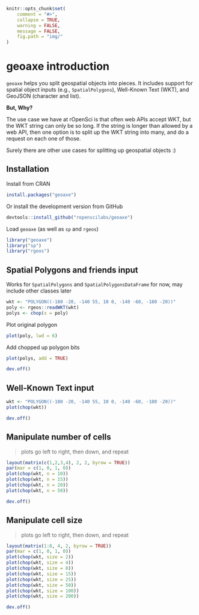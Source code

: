 <!--
%\VignetteEngine{knitr::knitr}
%\VignetteIndexEntry{geoaxe introduction}
%\VignetteEncoding{UTF-8}
-->

```r
knitr::opts_chunk$set(
	comment = "#>",
	collapse = TRUE,
	warning = FALSE,
	message = FALSE,
	fig.path = "img/"
)
```

geoaxe introduction
======

`geoaxe` helps you split geospatial objects into pieces. It includes support for 
spatial object inputs (e.g., `SpatialPolygons`), Well-Known Text (WKT), and GeoJSON 
(character and list).

__But, Why?__

The use case we have at rOpenSci is that often web APIs accept WKT, but the WKT string
can only be so long. If the string is longer than allowed by a web API, then one option
is to split up the WKT string into many, and do a request on each one of those.

Surely there are other use cases for splitting up geospatial objects :)

## Installation

Install from CRAN

```r
install.packages("geoaxe")
```

Or install the development version from GitHub

```r
devtools::install_github("ropenscilabs/geoaxe")
```

Load `geoaxe` (as well as `sp` and `rgeos`)

```r
library("geoaxe")
library("sp")
library("rgeos")
```

## Spatial Polygons and friends input

Works for `SpatialPolygons` and `SpatialPolygonsDataFrame` for now, may include other classes later

```r
wkt <- "POLYGON((-180 -20, -140 55, 10 0, -140 -60, -180 -20))"
poly <- rgeos::readWKT(wkt)
polys <- chop(x = poly)
```

Plot original polygon

```r
plot(poly, lwd = 6)
```

Add chopped up polygon bits

```r
plot(polys, add = TRUE)
```

```r
dev.off()
```

## Well-Known Text input

```r
wkt <- "POLYGON((-180 -20, -140 55, 10 0, -140 -60, -180 -20))"
plot(chop(wkt))
```

```r
dev.off()
```

## Manipulate number of cells

> plots go left to right, then down, and repeat

```r
layout(matrix(c(1,2,3,4), 2, 2, byrow = TRUE))
par(mar = c(1, 0, 1, 0))
plot(chop(wkt, n = 10))
plot(chop(wkt, n = 15))
plot(chop(wkt, n = 20))
plot(chop(wkt, n = 50))
```

```r
dev.off()
```

## Manipulate cell size

> plots go left to right, then down, and repeat

```r
layout(matrix(1:8, 4, 2, byrow = TRUE))
par(mar = c(1, 0, 1, 0))
plot(chop(wkt, size = 2))
plot(chop(wkt, size = 4))
plot(chop(wkt, size = 8))
plot(chop(wkt, size = 15))
plot(chop(wkt, size = 25))
plot(chop(wkt, size = 50))
plot(chop(wkt, size = 100))
plot(chop(wkt, size = 200))
```

```r
dev.off()
```

